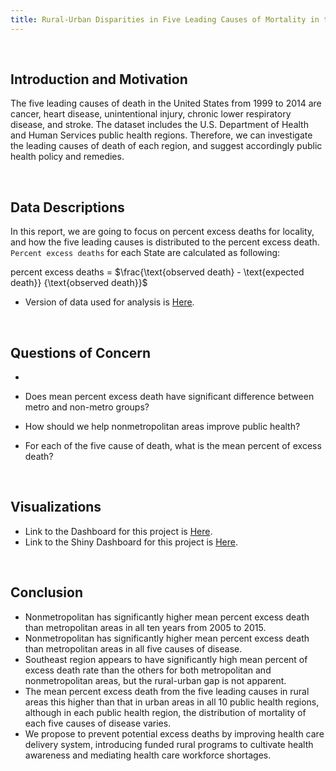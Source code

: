 ```yaml
---
title: Rural-Urban Disparities in Five Leading Causes of Mortality in the United States
---
```


<br>

## Introduction and Motivation
The five leading causes of death in the United States from 1999 to 2014 are cancer, heart disease, unintentional injury, chronic lower respiratory disease, and stroke. The dataset includes the U.S. Department of Health and Human Services public health regions. Therefore, we can investigate the leading causes of death of each region, and suggest accordingly public health policy and remedies.  

<br>

## Data Descriptions
In this report, we are going to focus on percent excess deaths for locality, and how the five leading causes is distributed to the percent excess death. `Percent excess deaths` for each State are calculated as following: 

percent excess deaths = $\frac{\text{observed death} - \text{expected death}} {\text{observed death}}$
 
* Version of data used for analysis is [Here](https://data.cdc.gov/api/views/vdpk-qzpr/rows.csv?accessType=DOWNLOAD).\

<br>

## Questions of Concern
* 

* Does mean percent excess death have significant difference between metro and non-metro groups? 

* How should we help nonmetropolitan areas improve public health?

* For each of the five cause of death, what is the mean percent of excess death? 



<br>

## Visualizations
* Link to the Dashboard for this project is [Here](https://wp2241.github.io/final-project-flexdashboard/).
* Link to the Shiny Dashboard for this project is [Here](https://fionalav.shinyapps.io/Final_prject_shiny/).

<br>

## Conclusion
* Nonmetropolitan has significantly higher mean percent excess death than metropolitan areas in all ten years from 2005 to 2015. 
* Nonmetropolitan has significantly higher mean percent excess death than metropolitan areas in all five causes of disease. 
* Southeast region appears to have significantly high mean percent of excess death rate than the others for both metropolitan and nonmetropolitan areas, but the rural-urban gap is not apparent.
* The mean percent excess death from the five leading causes in rural areas this higher than that in urban areas in all 10 public health regions, although in each public health region, the distribution of mortality of each five causes of disease varies.
* We propose to prevent potential excess deaths by improving health care delivery system, introducing funded rural programs to cultivate health awareness and mediating health care workforce shortages. 



